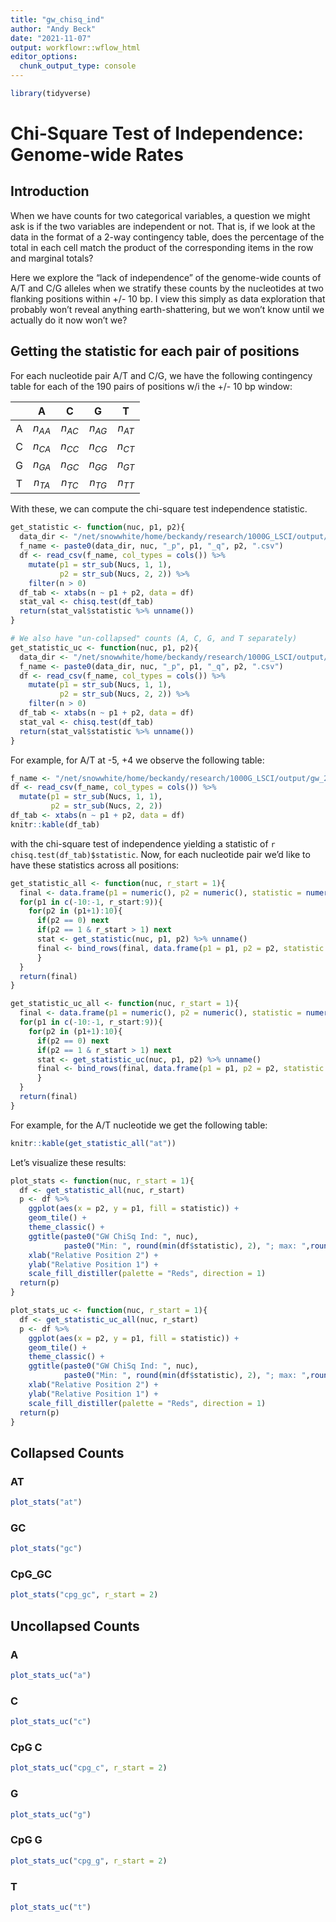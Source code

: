 ```yaml
---
title: "gw_chisq_ind"
author: "Andy Beck"
date: "2021-11-07"
output: workflowr::wflow_html
editor_options:
  chunk_output_type: console
---
```


```r
library(tidyverse)
```


# Chi-Square Test of Independence: Genome-wide Rates

## Introduction

When we have counts for two categorical variables, a question we might ask is if the two variables are independent or not. That is, if we look at the data in the format of a 2-way contingency table, does the percentage of the total in each cell match the product of the corresponding items in the row and marginal totals?

Here we explore the "lack of independence" of the genome-wide counts of A/T and C/G alleles when we stratify these counts by the nucleotides at two flanking positions within +/- 10 bp. I view this simply as data exploration that probably won't reveal anything earth-shattering, but we won't know until we actually do it now won't we?

## Getting the statistic for each pair of positions

For each nucleotide pair A/T and C/G, we have the following contingency table for each of the 190 pairs of positions w/i the +/- 10 bp window:

|   | A | C | G | T |
|:-:|:-:|:-:|:-:|:-:|
| A | $n_{AA}$ | $n_{AC}$ | $n_{AG}$ | $n_{AT}$ |
| C | $n_{CA}$ | $n_{CC}$ | $n_{CG}$ | $n_{CT}$ |
| G | $n_{GA}$ | $n_{GC}$ | $n_{GG}$ | $n_{GT}$ |
| T | $n_{TA}$ | $n_{TC}$ | $n_{TG}$ | $n_{TT}$ |

With these, we can compute the chi-square test independence statistic.

```r
get_statistic <- function(nuc, p1, p2){
  data_dir <- "/net/snowwhite/home/beckandy/research/1000G_LSCI/output/gw_2_count/3cats/"
  f_name <- paste0(data_dir, nuc, "_p", p1, "_q", p2, ".csv")
  df <- read_csv(f_name, col_types = cols()) %>%
    mutate(p1 = str_sub(Nucs, 1, 1),
           p2 = str_sub(Nucs, 2, 2)) %>%
    filter(n > 0)
  df_tab <- xtabs(n ~ p1 + p2, data = df)
  stat_val <- chisq.test(df_tab)
  return(stat_val$statistic %>% unname())
}

# We also have "un-collapsed" counts (A, C, G, and T separately)
get_statistic_uc <- function(nuc, p1, p2){
  data_dir <- "/net/snowwhite/home/beckandy/research/1000G_LSCI/output/gw_2_count/6cats/"
  f_name <- paste0(data_dir, nuc, "_p", p1, "_q", p2, ".csv")
  df <- read_csv(f_name, col_types = cols()) %>%
    mutate(p1 = str_sub(Nucs, 1, 1),
           p2 = str_sub(Nucs, 2, 2)) %>%
    filter(n > 0)
  df_tab <- xtabs(n ~ p1 + p2, data = df)
  stat_val <- chisq.test(df_tab)
  return(stat_val$statistic %>% unname())
}
```

For example, for A/T at -5, +4 we observe the following table:

```r
f_name <- "/net/snowwhite/home/beckandy/research/1000G_LSCI/output/gw_2_count/3cats/at_p-5_q4.csv"
df <- read_csv(f_name, col_types = cols()) %>%
  mutate(p1 = str_sub(Nucs, 1, 1),
         p2 = str_sub(Nucs, 2, 2))
df_tab <- xtabs(n ~ p1 + p2, data = df)
knitr::kable(df_tab)
```

with the chi-square test of independence yielding a statistic of `r chisq.test(df_tab)$statistic`. Now, for each nucleotide pair we'd like to have these statistics across all positions:

```r
get_statistic_all <- function(nuc, r_start = 1){
  final <- data.frame(p1 = numeric(), p2 = numeric(), statistic = numeric())
  for(p1 in c(-10:-1, r_start:9)){
    for(p2 in (p1+1):10){
      if(p2 == 0) next
      if(p2 == 1 & r_start > 1) next
      stat <- get_statistic(nuc, p1, p2) %>% unname()
      final <- bind_rows(final, data.frame(p1 = p1, p2 = p2, statistic = stat))
      }
  }
  return(final)
}

get_statistic_uc_all <- function(nuc, r_start = 1){
  final <- data.frame(p1 = numeric(), p2 = numeric(), statistic = numeric())
  for(p1 in c(-10:-1, r_start:9)){
    for(p2 in (p1+1):10){
      if(p2 == 0) next
      if(p2 == 1 & r_start > 1) next
      stat <- get_statistic_uc(nuc, p1, p2) %>% unname()
      final <- bind_rows(final, data.frame(p1 = p1, p2 = p2, statistic = stat))
      }
  }
  return(final)
}
```

For example, for the A/T nucleotide we get the following table:

```r
knitr::kable(get_statistic_all("at"))
```

Let's visualize these results:

```r
plot_stats <- function(nuc, r_start = 1){
  df <- get_statistic_all(nuc, r_start)
  p <- df %>%
    ggplot(aes(x = p2, y = p1, fill = statistic)) +
    geom_tile() +
    theme_classic() +
    ggtitle(paste0("GW ChiSq Ind: ", nuc),
            paste0("Min: ", round(min(df$statistic), 2), "; max: ",round(max(df$statistic), 2) )) +
    xlab("Relative Position 2") +
    ylab("Relative Position 1") + 
    scale_fill_distiller(palette = "Reds", direction = 1)
  return(p)
}

plot_stats_uc <- function(nuc, r_start = 1){
  df <- get_statistic_uc_all(nuc, r_start)
  p <- df %>%
    ggplot(aes(x = p2, y = p1, fill = statistic)) +
    geom_tile() +
    theme_classic() +
    ggtitle(paste0("GW ChiSq Ind: ", nuc),
            paste0("Min: ", round(min(df$statistic), 2), "; max: ",round(max(df$statistic), 2) )) +
    xlab("Relative Position 2") +
    ylab("Relative Position 1") + 
    scale_fill_distiller(palette = "Reds", direction = 1)
  return(p)
}
```

## Collapsed Counts

### AT

```r
plot_stats("at")
```

### GC

```r
plot_stats("gc")
```

### CpG_GC

```r
plot_stats("cpg_gc", r_start = 2)
```

## Uncollapsed Counts

### A

```r
plot_stats_uc("a")
```


### C

```r
plot_stats_uc("c")
```

### CpG C

```r
plot_stats_uc("cpg_c", r_start = 2)
```

### G

```r
plot_stats_uc("g")
```

### CpG G

```r
plot_stats_uc("cpg_g", r_start = 2)
```

### T

```r
plot_stats_uc("t")
```
